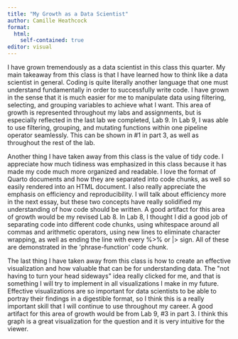 ```yaml
---
title: "My Growth as a Data Scientist"
author: Camille Heathcock
format: 
  html: 
    self-contained: true
editor: visual
---
```


I have grown tremendously as a data scientist in this class this quarter. My main takeaway from this class is that I have learned how to think like a data scientist in general. Coding is quite literally another language that one must understand fundamentally in order to successfully write code. I have grown in the sense that it is much easier for me to manipulate data using filtering, selecting, and grouping variables to achieve what I want. This area of growth is represented throughout my labs and assignments, but is especially reflected in the last lab we completed, Lab 9. In Lab 9, I was able to use filtering, grouping, and mutating functions within one pipeline operator seamlessly. This can be shown in #1 in part 3, as well as throughout the rest of the lab. 

Another thing I have taken away from this class is the value of tidy code. I appreciate how much tidiness was emphasized in this class because it has made my code much more organized and readable. I love the format of Quarto documents and how they are separated into code chunks, as well so easily rendered into an HTML document. I also really appreciate the emphasis on efficiency and reproducibility. I will talk about efficiency more in the next essay, but these two concepts have really solidified my understanding of how code should be written. A good artifact for this area of growth would be my revised Lab 8. In Lab 8, I thought I did a good job of separating code into different code chunks, using whitespace around all commas and arithmetic operators, using new lines to eliminate character wrapping, as well as ending the line with every %\>% or \|\> sign. All of these are demonstrated in the \'phrase-function\' code chunk. 

The last thing I have taken away from this class is how to create an effective visualization and how valuable that can be for understanding data. The \"not having to turn your head sideways\" idea really clicked for me, and that is something I will try to implement in all visualizations I make in my future. Effective visualizations are so important for data scientists to be able to portray their findings in a digestible format, so I think this is a really important skill that I will continue to use throughout my career. A good artifact for this area of growth would be from Lab 9, #3 in part 3. I think this graph is a great visualization for the question and it is very intuitive for the viewer.

\
